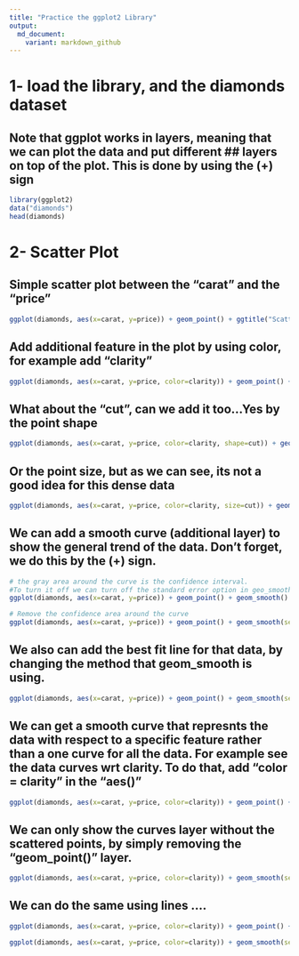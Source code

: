 ```yaml
---
title: "Practice the ggplot2 Library"
output:
  md_document:
    variant: markdown_github
---
```

# 1- load the library, and the diamonds dataset
## Note that ggplot works in layers, meaning that we can plot the data and put different ## layers on top of the plot. This is done by using the (+) sign
```r
library(ggplot2)
data("diamonds")
head(diamonds)
```

# 2- Scatter Plot
## Simple scatter plot between the "carat" and the "price"
```r
ggplot(diamonds, aes(x=carat, y=price)) + geom_point() + ggtitle("Scatter plot") + xlab("carat (weight)") 
```

## Add additional feature in the plot by using color, for example add "clarity"
```r
ggplot(diamonds, aes(x=carat, y=price, color=clarity)) + geom_point() + ggtitle("Scatter plot") + xlab("carat (weight)") 
```

## What about the "cut", can we add it too...Yes by the point shape
```r
ggplot(diamonds, aes(x=carat, y=price, color=clarity, shape=cut)) + geom_point() + ggtitle("Scatter plot") + xlab("carat (weight)") 
```

## Or the point size, but as we can see, its not a good idea for this dense data 
```r
ggplot(diamonds, aes(x=carat, y=price, color=clarity, size=cut)) + geom_point() + ggtitle("Scatter plot") + xlab("carat (weight)") 
```

## We can add a smooth curve (additional layer) to show the general trend of the data. Don't forget, we do this by the (+) sign.
```r
# the gray area around the curve is the confidence interval. 
#To turn it off we can turn off the standard error option in geo_smooth(next figure).
ggplot(diamonds, aes(x=carat, y=price)) + geom_point() + geom_smooth() 
```

```r
# Remove the confidence area around the curve
ggplot(diamonds, aes(x=carat, y=price)) + geom_point() + geom_smooth(se=FALSE) 
```

## We also can add the best fit line for that data, by changing the method that geom_smooth is using.
```r
ggplot(diamonds, aes(x=carat, y=price)) + geom_point() + geom_smooth(se=FALSE, method="lm") 
```

## We can get a smooth curve that represnts the data with respect to a specific feature rather than a one curve for all the data. For example see the data curves wrt clarity. To do that, add "color = clarity" in the "aes()"
```r
ggplot(diamonds, aes(x=carat, y=price, color=clarity)) + geom_point() + geom_smooth(se=FALSE)
```

## We can only show the curves layer without the scattered points, by simply removing the "geom_point()" layer. 
```r
ggplot(diamonds, aes(x=carat, y=price, color=clarity)) + geom_smooth(se=FALSE)
```

## We can do the same using lines ....
```r
ggplot(diamonds, aes(x=carat, y=price, color=clarity)) + geom_point() + geom_smooth(se=FALSE, method = "lm")
```

```r
ggplot(diamonds, aes(x=carat, y=price, color=clarity)) + geom_smooth(se=FALSE, method = "lm")
```


